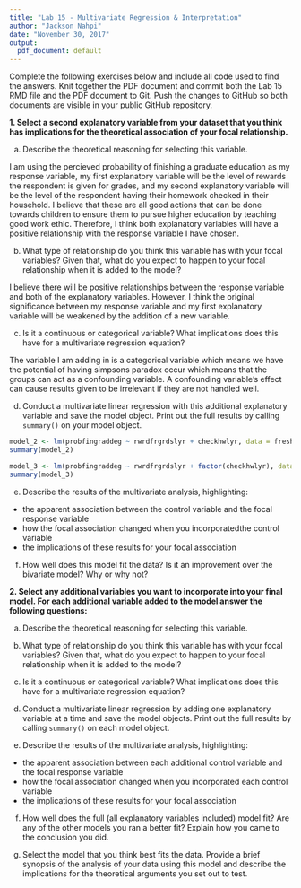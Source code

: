 ```yaml
---
title: "Lab 15 - Multivariate Regression & Interpretation"
author: "Jackson Nahpi"
date: "November 30, 2017"
output:
  pdf_document: default
---
```


Complete the following exercises below and include all code used to find the answers. Knit together the PDF document and commit both the Lab 15 RMD file and the PDF document to Git. Push the changes to GitHub so both documents are visible in your public GitHub repository.

**1. Select a second explanatory variable from your dataset that you think has implications for the theoretical association of your focal relationship.**

a. Describe the theoretical reasoning for selecting this variable.


I am using the percieved probability of finishing a graduate education as my response variable, my first explanatory variable will be the level of rewards the respondent is given for grades, and my second explanatory variable will be the level of the respondent having their homework checked in their household. I believe that these are all good actions that can be done towards children to ensure them to pursue higher education by teaching good work ethic. Therefore, I think both explanatory variables will have a positive relationship with the response variable I have chosen.


b. What type of relationship do you think this variable has with your focal variables? Given that, what do you expect to happen to your focal relationship when it is added to the model?


I believe there will be positive relationships between the response variable and both of the explanatory variables. However, I think the original significance between my response variable and my first explanatory variable will be weakened by the addition of a new variable. 


c. Is it a continuous or categorical variable? What implications does this have for a multivariate regression equation?


The variable I am adding in is a categorical variable which means we have the potential of having simpsons paradox occur which means that the groups can act as a confounding variable. A confounding variable's effect can cause results given to be irrelevant if they are not handled well.


d. Conduct a multivariate linear regression with this additional explanatory variable and save the model object. Print out the full results by calling `summary()` on your model object.


```r
model_2 <- lm(probfingraddeg ~ rwrdfrgrdslyr + checkhwlyr, data = freshman_dataset_v4)
summary(model_2)

model_3 <- lm(probfingraddeg ~ rwrdfrgrdslyr + factor(checkhwlyr), data = freshman_dataset_v4)
summary(model_3)
```


e. Describe the results of the multivariate analysis, highlighting:
* the apparent association between the control variable and the focal response variable
* how the focal association changed when you incorporatedthe control variable
* the implications of these results for your focal association

f. How well does this model fit the data? Is it an improvement over the bivariate model? Why or why not?

**2. Select any additional variables you want to incorporate into your final model. For each additional variable added to the model answer the following questions:**

a. Describe the theoretical reasoning for selecting this variable.

b. What type of relationship do you think this variable has with your focal variables? Given that, what do you expect to happen to your focal relationship when it is added to the model?

c. Is it a continuous or categorical variable? What implications does this have for a multivariate regression equation?

d. Conduct a multivariate linear regression by adding one explanatory variable at a time and save the model objects. Print out the full results by calling `summary()` on each model object.

e. Describe the results of the multivariate analysis, highlighting:
* the apparent association between each additional control variable and the focal response variable
* how the focal association changed when you incorporated each control variable
* the implications of these results for your focal association

f. How well does the full (all explanatory variables included) model fit? Are any of the other models you ran a better fit? Explain how you came to the conclusion you did. 

g. Select the model that you think best fits the data. Provide a brief synopsis of the analysis of your data using this model and describe the implications for the theoretical arguments you set out to test.
